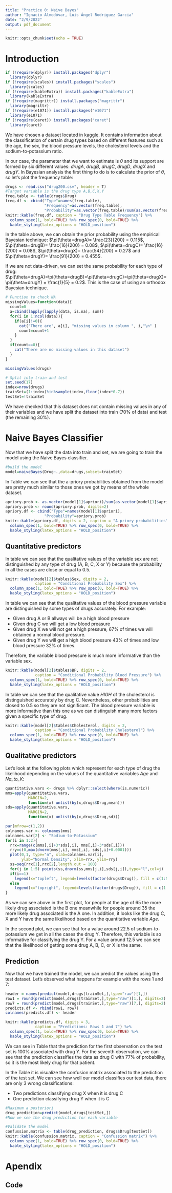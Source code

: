 ```yaml
---
title: "Practice 0: Naive Bayes"
author: "Ignacio Almodóvar, Luis Ángel Rodriguez Garcia"
date: "2/9/2022"
output: pdf_document
---
```


```r
knitr::opts_chunk$set(echo = TRUE)
```

# Introduction

```r
if (!require(dplyr)) install.packages("dplyr")
  library(dplyr)
if (!require(scales)) install.packages("scales")
  library(scales)
if (!require(kableExtra)) install.packages("kableExtra")
  library(kableExtra)
if (!require(magrittr)) install.packages("magrittr")
  library(magrittr)
if (!require(e1071)) install.packages("e1071")
  library(e1071)
if (!require(caret)) install.packages("caret")
  library(caret)

```

We have chosen a dataset located in [kaggle](https://www.kaggle.com/prathamtripathi/drug-classification). It contains information about the classification of certain drug types based on different features such as the age, the sex, the blood pressure levels, the cholesterol levels and the sodium-to-potassium ratio.

In our case, the parameter that we want to estimate is $\theta$ and its support are formed by six different values: *drugA*, *drugB*, *drugC*, *drugD*, *drugX* and *drugY*. In Bayesian analysis the first thing to do is to calculate the prior of $\theta$, so let's plot the frequency table:

```r
drugs <- read.csv("drug200.csv", header = T)
#Target variable is the drug type A,B,C,X,Y
freq.table <- table(drugs$Drug)
freq.df <- cbind("Type"=names(freq.table), 
                 "Frequency"=as.vector(freq.table), 
                 "Probability"=as.vector(freq.table)/sum(as.vector(freq.table)))
knitr::kable(freq.df, caption = "Drug Type Table Frequency") %>% 
  column_spec(1, bold=TRUE) %>% row_spec(0, bold=TRUE) %>% 
  kable_styling(latex_options = "HOLD_position")

```

In the table above, we can obtain the prior probability using the empirical Bayesian technique: $\pi(\theta=drugA)= \frac{23}{200} = 0.115$, $\pi(\theta=drugB)= \frac{16}{200} = 0.08$, $\pi(\theta=drugC)= \frac{16}{200} = 0.08$, $\pi(\theta=drugX)= \frac{54}{200} = 0.27$ and $\pi(\theta=drugY)= \frac{91}{200} = 0.455$.

If we are not data-driven, we can set the same probability for each type of drug: $\pi(\theta=drugA)=\pi(\theta=drugB)=\pi(\theta=drugC)=\pi(\theta=drugX)=\pi(\theta=drugY) = \frac{1}{5} = 0.2$. This is the case of using an orthodox Bayesian technique.

```r
# Function to check NA
missingValues=function(data){
  count=0
  a=cbind(lapply(lapply(data, is.na), sum))
  for(i in 1:ncol(data)){
    if(a[i]!=0){
      cat("There are", a[i], "missing values in column ", i,"\n" )
      count=count+1
    }
  }  
  if(count==0){
    cat("There are no missing values in this dataset")
  }
}

missingValues(drugs)

# Split into train and test
set.seed(17)
index=nrow(drugs)
trainSet=(1:index)%in%sample(index,floor(index*0.7))
testSet=!trainSet

```

We have checked that this dataset does not contain missing values in any of their variables and we have split the dataset into train (70% of data) and test (the remaining 30%).

# Naive Bayes Classifier

Now that we have split the data into train and set, we are going to train the model using the Naive Bayes classifier. 

```r
#build the model
model=naiveBayes(Drug~.,data=drugs,subset=trainSet)

```

In Table \ref{tab:apriory_prob} we can see that the a-priory probabilities obtained from the model are pretty much similar to those ones we got by means of the whole dataset.

```r
apriory.prob <- as.vector(model[1]$apriori)/sum(as.vector(model[1]$apriori))
apriory.prob <- round(apriory.prob, digits=2)
apriory.df <- cbind("Type"=names(model[1]$apriori), 
                 "Probability"=apriory.prob)
knitr::kable(apriory.df, digits = 2, caption = "A-priory probabilities") %>% 
  column_spec(1, bold=TRUE) %>% row_spec(0, bold=TRUE) %>% 
  kable_styling(latex_options = "HOLD_position")

```

## Quantitative predictors

In table \ref{tab:conditional_prob_sex} we can see that the qualitative values of the variable sex are not distinguished by any type of drug (A, B, C, X or Y) because the probability in all the cases are close or equal to 0.5.

```r
knitr::kable(model[2]$tables$Sex, digits = 2, 
             caption = "Conditional Probability Sex") %>% 
  column_spec(1, bold=TRUE) %>% row_spec(0, bold=TRUE) %>% 
  kable_styling(latex_options = "HOLD_position")

```

In table \ref{tab:conditional_prob_bp} we can see that the qualitative values of the blood pressure variable are distinguished by some types of drugs accurately. For example: 

- Given drug A or B allways will be a high blood pressure
- Given drug C we will get a low blood preasure
- Given drug X we will not get a high pressure, 67% of times we will obtained a normal blood pressure.
- Given drug Y we will get a high blood pressure 43% of times and low blood pressure 32% of times.

Therefore, the variable blood pressure is much more informative than the variable sex.

```r
knitr::kable(model[2]$tables$BP, digits = 2, 
             caption = "Conditional Probability Blood Pressure") %>% 
  column_spec(1, bold=TRUE) %>% row_spec(0, bold=TRUE) %>% 
  kable_styling(latex_options = "HOLD_position")

```

In table \ref{tab:conditional_prob_cholesterol} we can see that the qualitative value *HIGH* of the cholesterol is distinguished accurately by drug C. Nevertheless, other probabilities are closed to 0.5 so they are not significant. The blood pressure variable is more informative than this one as we can distinguish many more factors given a specific type of drug.

```r
knitr::kable(model[2]$tables$Cholesterol, digits = 2, 
             caption = "Conditional Probability Cholesterol") %>% 
  column_spec(1, bold=TRUE) %>% row_spec(0, bold=TRUE) %>% 
  kable_styling(latex_options = "HOLD_position")

```

## Qualitative predictors

Let's look at the following plots which represent for each type of drug the likelihood depending on the values of the quantitative variables *Age* and *Na_to_K*:

```r
quantitative.vars <- drugs %>% dplyr::select(where(is.numeric))
mms=apply(quantitative.vars, 
          MARGIN=2, 
          function(x) unlist(by(x,drugs$Drug,mean)))
sds=apply(quantitative.vars, 
          MARGIN=2, 
          function(x) unlist(by(x,drugs$Drug,sd)))

par(mfrow=c(1,2))
colnames.var <- colnames(mms)
colnames.var[2] <- "Sodium-to-Potassium"
for(i in 1:2){
  rrx=range(c(mms[,i]+3*sds[,i], mms[,i]-3*sds[,i]))
  rry=c(0,max(dnorm(mms[,i], mms[,i], sds[,i]+0.0001)))
  plot(0,1, type="n", xlab=colnames.var[i], 
       ylab="Normal Density", xlim=rrx, ylim=rry)
  ss=seq(rrx[1],rrx[2],length.out = 100)
  for(j in 1:5) points(ss,dnorm(ss,mms[j,i],sds[j,i]),type="l",col=j)
  if(i==1)
    legend(x="topleft", legend=levels(factor(drugs$Drug)), fill = c(1:5))
  else
    legend(x="topright", legend=levels(factor(drugs$Drug)), fill = c(1:5))
}

```

As we can see above in the first plot, for people at the age of 65 the more likely drug associated is the B one meanwhile for people around 35 the more likely drug associated is the A one. In addition, it looks like the drug C, X and Y have the same likelihood based on the quantitative variable *Age*.

In the second plot, we can see that for a value around 22.5 of sodium-to-potassium we get in all the cases the drug Y. Therefore, this variable is so informative for classifying the drug Y. For a value around 12.5 we can see that the likelihood of getting some drug A, B, C, or X is the same.


## Prediction

Now that we have trained the model, we can predict the values using the test dataset. Let's observed what happens for example with the rows 1 and 7:

```r
header = names(predict(model,drugs[trainSet,],type="raw")[1,])
row1 = round(predict(model,drugs[trainSet,],type="raw")[1,], digits=2)
row7 = round(predict(model,drugs[trainSet,],type="raw")[7,], digits=2)
predicts.df <- rbind(row1, row7)
colnames(predicts.df) <- header

knitr::kable(predicts.df, digits = 3, 
             caption = "Predictions: Rows 1 and 7") %>% 
  column_spec(1, bold=TRUE) %>% row_spec(0, bold=TRUE) %>% 
  kable_styling(latex_options = "HOLD_position")

```

We can see in Table \ref{tab:predictions17} that the prediction for the first observation on the test set is 100% associated with drug Y. For the seventh observation, we can see that the prediction classifies the data as drug C with 77% of probability, so it is the most likely drug for that patient.

In the Table \ref{tab:confusion-matrix} it is visualize the confusion matrix associated to the prediction of the test set. We can see how well our model classifies our test data, there are only 3 wrong classifications: 

- Two predictions classifying drug X when it is drug C 
- One prediction classifying drug Y when it is C

```r
#Maximum a posteriori
drug_prediction=predict(model,drugs[testSet,])
#Now we see the drug prediction for each variable

#Validate the model
confussion.matrix <- table(drug_prediction, drugs$Drug[testSet])
knitr::kable(confussion.matrix, caption = "Confussion matrix") %>% 
  column_spec(1, bold=TRUE) %>% row_spec(0, bold=TRUE) %>% 
  kable_styling(latex_options = "HOLD_position")

```


\newpage
# Apendix

## Code

```r


```
